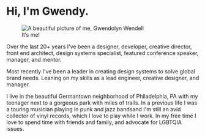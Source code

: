# Hi, I'm Gwendy.

<figure>
  <img src="http://unsplash.it/350/200?random&gravity=center" alt="A beautiful picture of me, Gwendolyn Wendell" />
  <figcaption>It‘s me!</figcaption>
</figure>

Over the last 20+ years I've been a designer, developer, creative director, front end architect, design systems specialist, featured conference speaker, manager, and mentor.

Most recently I've been a leader in creating design systems to solve global brand needs. Leaning on my skills as a lead engineer, creative designer, and manager.

I live in the beautiful Germantown neighborhood of Philadelphia, PA with my teenager next to a gorgeous park with miles of trails. In a previous life I was a touring musician playing in punk and jazz bandsand I'm still an avid collector of vinyl records, which I love to play while I work. In my free time I love to spend time with friends and family, and advocate for LGBTQIA issues.
